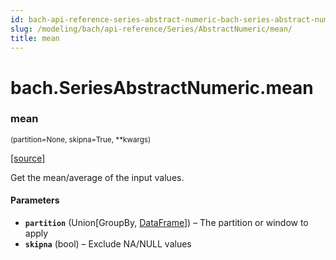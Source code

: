 ```yaml
---
id: bach-api-reference-series-abstract-numeric-bach-series-abstract-numeric-mean
slug: /modeling/bach/api-reference/Series/AbstractNumeric/mean/
title: mean
---
```


# bach.SeriesAbstractNumeric.mean

<div className="method">

### <span className="name">mean</span>

<small className="parameter-list">(<span className="parameter" id="partition">partition=None</span>, <span className="parameter" id="skipna">skipna=True</span>, <span className="parameter" id="**">\*\*kwargs</span>)</small>


&#8203;<span className="view-source">[[source]](https://github.com/objectiv/objectiv-analytics/blob/main/bach/bach/series/series_numeric.py)</span>

<div className="content">

Get the mean/average of the input values.


#### Parameters

* **`partition`** (Union[GroupBy, [DataFrame](/modeling/bach/api-reference/DataFrame/bach.DataFrame.mdx)]) – The partition or window to apply
* **`skipna`** (bool) – Exclude NA/NULL values



</div>


</div>
